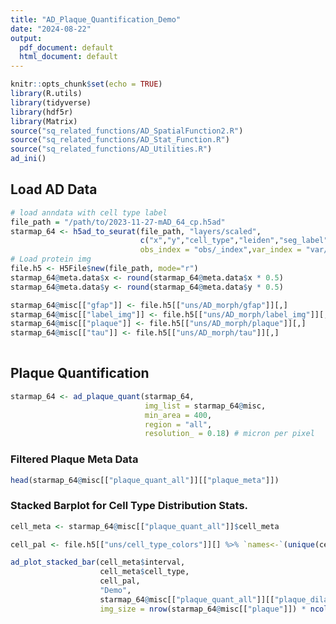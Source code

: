 ```yaml
---
title: "AD_Plaque_Quantification_Demo"
date: "2024-08-22"
output:
  pdf_document: default
  html_document: default
---
```


```r
knitr::opts_chunk$set(echo = TRUE)
library(R.utils)
library(tidyverse)
library(hdf5r)
library(Matrix)
source("sq_related_functions/AD_SpatialFunction2.R")
source("sq_related_functions/AD_Stat_Function.R")
source("sq_related_functions/AD_Utilities.R")
ad_ini()
```

## Load AD Data

```r
# load anndata with cell type label
file_path = "/path/to/2023-11-27-mAD_64_cp.h5ad"
starmap_64 <- h5ad_to_seurat(file_path, "layers/scaled", 
                             c("x","y","cell_type","leiden","seg_label","area"),
                             obs_index = "obs/_index",var_index = "var/gene")
# Load protein img
file.h5 <- H5File$new(file_path, mode="r")
starmap_64@meta.data$x <- round(starmap_64@meta.data$x * 0.5)
starmap_64@meta.data$y <- round(starmap_64@meta.data$y * 0.5)

starmap_64@misc[["gfap"]] <- file.h5[["uns/AD_morph/gfap"]][,]
starmap_64@misc[["label_img"]] <- file.h5[["uns/AD_morph/label_img"]][,]
starmap_64@misc[["plaque"]] <- file.h5[["uns/AD_morph/plaque"]][,]
starmap_64@misc[["tau"]] <- file.h5[["uns/AD_morph/tau"]][,]
 
```

## Plaque Quantification


```r
starmap_64 <- ad_plaque_quant(starmap_64, 
                              img_list = starmap_64@misc, 
                              min_area = 400, 
                              region = "all", 
                              resolution_ = 0.18) # micron per pixel

```
### Filtered Plaque Meta Data 

```r
head(starmap_64@misc[["plaque_quant_all"]][["plaque_meta"]])
```

### Stacked Barplot for Cell Type Distribution Stats.

```r
cell_meta <- starmap_64@misc[["plaque_quant_all"]]$cell_meta

cell_pal <- file.h5[["uns/cell_type_colors"]][] %>% `names<-`(unique(cell_meta$cell_type))

ad_plot_stacked_bar(cell_meta$interval,
                    cell_meta$cell_type,
                    cell_pal,
                    "Demo",
                    starmap_64@misc[["plaque_quant_all"]][["plaque_dilate_area"]], 
                    img_size = nrow(starmap_64@misc[["plaque"]]) * ncol(starmap_64@misc[["plaque"]]))
```

